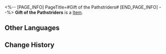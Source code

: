 <%-- [PAGE_INFO]
PageTitle=#Gift of the Pathstriders#
[END_PAGE_INFO] --%>
{{Item Infobox
|id          = 300002
|image       = Item Gift of the Pathstriders.png
|type        = 
|invCategory = 
|rarity      = 3
|effect      = Gifts between Pathstriders. Select one material of your choice.
|description = Your companions would eventually reach their own ends. Hopefully, this gift can accompany you on an even longer journey.
}}
'''Gift of the Pathstriders''' is a [[Item]].

==Other Languages==
{{Other Languages
|en   = Gift of the Pathstriders
|zhs  = 命途行者的赠礼
|zht  = 命途行者的贈禮
|ja   = 運命の行人の贈り物
|ko   = 운명의 길을 걷는 자의 선물
|es   = Don de los Andavías
|fr   = Cadeau des Éclaireurs
|ru   = Подарок Идущих по Пути
|th   = ของขวัญจากผู้ท่องชะตา
|vi   = Quà Tặng Của Hành Giả Vận Mệnh
|de   = Geschenk der Pfadfinder
|id   = Gift of the Pathstriders
|pt   = Presente dos Exploradores
}}

==Change History==
{{Change History|1.0}}
